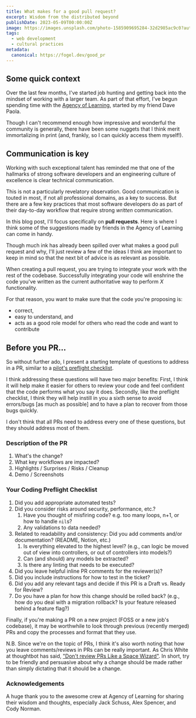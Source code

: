 ```yaml
---
title: What makes for a good pull request?
excerpt: Wisdom from the distributed beyond
publishDate: 2023-05-09T00:00:00Z
image: https://images.unsplash.com/photo-1585909695284-32d2985ac9c0?auto=format&fit=crop&w=1068&q=80
tags:
  - web development
  - cultural practices
metadata:
  canonical: https://fogel.dev/good_pr
---
```


## Some quick context

Over the last few months, I've started job hunting and getting back into the mindset of working with a larger team. As part of that effort, I've begun spending time with the [Agency of Learning](https://agencyoflearning.com/), started by my friend Dave Paola.

Though I can't recommend enough how impressive and wonderful the community is generally, there have been some nuggets that I think merit immortalizing in print (and, frankly, so I can quickly access them myself!).

## Communication is key

Working with such exceptional talent has reminded me that one of the hallmarks of strong software developers and an engineering culture of excellence is clear technical communication.

This is not a particularly revelatory observation. Good communication is touted in most, if not all professional domains, as a key to success. But there are a few key practices that most software developers do as part of their day-to-day workflow that require strong _written_ communication.

In this blog post, I'll focus specifically on **pull requests**. Here is where I think some of the suggestions made by friends in the Agency of Learning can come in handy.

Though much ink has already been spilled over what makes a good pull request and why, I'll just review a few of the ideas I think are important to keep in mind so that the next bit of advice is as relevant as possible.

When creating a pull request, you are trying to integrate your work with the rest of the codebase. Successfully integrating your code will enshrine the code you've written as the current authoritative way to perform _X_ functionality.

For that reason, you want to make sure that the code you're proposing is:

- correct,
- easy to understand, and
- acts as a good role model for others who read the code and want to contribute

## Before you PR...

So without further ado, I present a starting template of questions to address in a PR, similar to a [pilot's preflight checklist](https://en.wikipedia.org/wiki/Preflight_checklist).

I think addressing these questions will have two major benefits:
First, I think it will help make it easier for others to review your code and feel confident that the code performs what you say it does.
Secondly, like the preflight checklist, I think they will help instill in you a sixth sense to avoid errors/bugs [as much as possible] and to have a plan to recover from those bugs quickly.

I don't think that all PRs need to address every one of these questions, but they should address most of them.

### Description of the PR

1. What's the change?
2. What key workflows are impacted?
3. Highlights / Surprises / Risks / Cleanup
4. Demo / Screenshots

### Your Coding Preflight Checklist

1. Did you add appropriate automated tests?
2. Did you consider risks around security, performance, etc.?
   1. Have you thought of misfiring code? e.g. too many loops, n+1, or how to handle `nil`s?
   2. Any validations to data needed?
3. Related to readability and consistency: Did you add comments and/or documentation? (README, Notion, etc.)
   1. Is everything elevated to the highest level? (e.g., can logic be moved out of view into controllers, or out of controllers into models?)
   2. Can (and should) any models be extracted?
   3. Is there any linting that needs to be executed?
4. Did you leave helpful inline PR comments for the reviewer(s)?
5. Did you include instructions for how to test in the ticket?
6. Did you add any relevant tags and decide if this PR is a Draft vs. Ready for Review?
7. Do you have a plan for how this change should be rolled back? (e.g., how do you deal with a migration rollback? Is your feature released behind a feature flag?)

Finally, if you're making a PR on a new project (FOSS or a new job's codebase), it may be worthwhile to look through previous (recently merged) PRs and copy the processes and format that they use.

N.B. Since we're on the topic of PRs, I think it's also worth noting that how you leave comments/reviews in PRs can be really important. As Chris White at thoughtbot has said, ["Don't review PRs Like a Space Wizard"](https://thoughtbot.com/blog/don-t-review-prs-like-a-space-wizard). In short, try to be friendly and persuasive about why a change should be made rather than simply dictating that it should be a change.

### Acknowledgements

A huge thank you to the awesome crew at Agency of Learning for sharing their wisdom and thoughts, especially Jack Schuss, Alex Spencer, and Cody Norman.
